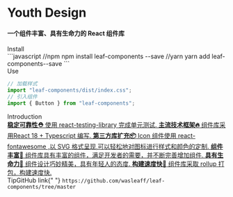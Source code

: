# Youth Design

#### 一个组件丰富、具有生命力的 React 组件库

<div className="subheading">Install</div>
```javascript 
//npm 
npm install leaf-components --save 
//yarn yarn add leaf-components--save 
```
<div className="subheading">Use</div>

```javascript
// 加载样式
import "leaf-components/dist/index.css";
// 引入组件
import { Button } from "leaf-components";
```

<div className="subheading">Introduction</div>

<div className="link-list">
 <a
    className="link-item"
    href="https://testing-library.com/docs/"
    target="_blank"
  >
    <span>
      <strong>稳定可靠性⛑️</strong>
      使用 react-testing-library 完成单元测试.
    </span>
  </a>
  <a
    className="link-item"
    href="https://react.dev/learn"
    target="_blank"
  >
    <span>
      <strong>主流技术框架🔥</strong>
      组件库采用React 18 + Typescript 编写.
    </span>
  </a>
  <a
    className="link-item"
    href="https://github.com/wasleaff/leaf-components/tree/master"
    target="_blank"
  >
    <span>
      <strong>第三方库扩充📦</strong>
      Icon 组件使用 react-fontawesome ,以 SVG 格式呈现,可以轻松地对图标进行样式和颜色的定制.
    </span>
  </a>
  <a
    className="link-item"
    href="https://github.com/wasleaff/leaf-components/tree/master"
    target="_blank"
  >
    <span>
      <strong>组件丰富💎</strong>
      组件库具有丰富的组件，满足开发者的需要，并不断完善增加组件.
    </span>
  </a>
  <a
    className="link-item"
    href="https://github.com/wasleaff/leaf-components/tree/master"
    target="_blank"
  >
    <span>
      <strong>具有生命力🌈</strong>
      组件设计巧妙精美，具有年轻人的态度.
    </span>
  </a>
  <a
    className="link-item"
    href="https://rollupjs.org/introduction/"
    target="_blank"
  >
    <span>
      <strong>构建速度快🚀</strong>
      组件库采取 rollup 打包，构建速度快.
    </span>
  </a>

</div>

<div className="tip-wrapper">
  <span className="tip">Tip</span>GitHub link{" "}
  <code>https://github.com/wasleaff/leaf-components/tree/master</code>
</div>

<style>
  {`
    .subheading {
      --mediumdark: '#999999';
      font-weight: 700;
      font-size: 13px;
      color: #999;
      letter-spacing: 6px;
      line-height: 24px;
      text-transform: uppercase;
      margin-bottom: 12px;
      margin-top: 40px;
    }

    .link-list {
      display: grid;
      grid-template-columns: 1fr;
      grid-template-rows: 1fr 1fr;
      row-gap: 10px;
    }

    @media (min-width: 620px) {
      .link-list {
        row-gap: 20px;
        column-gap: 20px;
        grid-template-columns: 1fr 1fr;
      }
    }

    @media all and (-ms-high-contrast:none) {
    .link-list {
        display: -ms-grid;
        -ms-grid-columns: 1fr 1fr;
        -ms-grid-rows: 1fr 1fr;
      }
    }

    .link-item {
      display: block;
      padding: 20px;
      border: 1px solid #00000010;
      border-radius: 5px;
      transition: background 150ms ease-out, border 150ms ease-out, transform 150ms ease-out;
      color: #333333;
      display: flex;
      align-items: flex-start;
    }

    .link-item:hover {
      border-color: #1EA7FD50;
      transform: translate3d(0, -3px, 0);
      box-shadow: rgba(0, 0, 0, 0.08) 0 3px 10px 0;
    }

    .link-item:active {
      border-color: #1EA7FD;
      transform: translate3d(0, 0, 0);
    }

    .link-item strong {
      font-weight: 700;
      display: block;
      margin-bottom: 2px;
    }

    .link-item img {
      height: 40px;
      width: 40px;
      margin-right: 15px;
      flex: none;
    }

    .link-item span,
    .link-item p {
      margin: 0;
      font-size: 14px;
      line-height: 20px;
    }

    .tip {
      display: inline-block;
      border-radius: 1em;
      font-size: 11px;
      line-height: 12px;
      font-weight: 700;
      background: #E7FDD8;
      color: #66BF3C;
      padding: 4px 12px;
      margin-right: 10px;
      vertical-align: top;
    }

    .tip-wrapper {
      font-size: 13px;
      line-height: 20px;
      margin-top: 40px;
      margin-bottom: 40px;
    }

    .tip-wrapper code {
      font-size: 12px;
      display: inline-block;
    }
  `}
</style>
